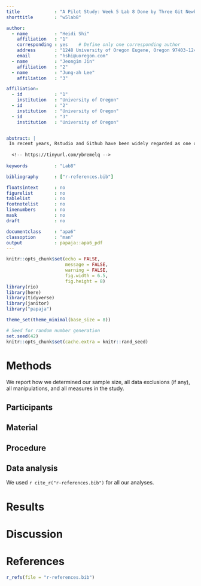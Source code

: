 ```yaml
---
title             : "A Pilot Study: Week 5 Lab 8 Done by Three Git Newbie Ducks "
shorttitle        : "w5lab8"

author: 
  - name          : "Heidi Shi"
    affiliation   : "1"
    corresponding : yes    # Define only one corresponding author
    address       : "1248 University of Oregon Eugene, Oregon 97403-1248"
    email         : "hshi@uoregon.com"
  - name          : "Jeongim Jin"
    affiliation   : "2"
  - name          : "Jung-ah Lee"
    affiliation   : "3"

affiliation:
  - id            : "1"
    institution   : "University of Oregon"
  - id            : "2"
    institution   : "University of Oregon"
  - id            : "3"
    institution   : "University of Oregon"


abstract: |
 In recent years, Rstudio and Github have been widely regarded as one of the essential research tools for social science inquiries. Previous studies have revealed their significant methodological impact on disciplines such as psychology, linguistics, education and so forth (Shi &Jin, 2017; Lee 2018). This study is an attempt to solve all the questions listed in Week5 Lab8, one of the most challenging issues in the history of Fall 2018 EDLD 610. Through a collaborative approach to lab 8, this study aims to show that Rstudio and Github are learnable, and sufficient training is one of the most efficient methods in R language acquisition.
  
  <!-- https://tinyurl.com/ybremelq -->
  
keywords          : "Lab8"

bibliography      : ["r-references.bib"]

floatsintext      : no
figurelist        : no
tablelist         : no
footnotelist      : no
linenumbers       : no
mask              : no
draft             : no

documentclass     : "apa6"
classoption       : "man"
output            : papaja::apa6_pdf
---
```


```r
knitr::opts_chunk$set(echo = FALSE, 
                      message = FALSE,
                      warning = FALSE,
                      fig.width = 6.5,
                      fig.height = 8)
library(rio)
library(here)
library(tidyverse)
library(janitor)
library("papaja")

theme_set(theme_minimal(base_size = 8))
```



```r
# Seed for random number generation
set.seed(42)
knitr::opts_chunk$set(cache.extra = knitr::rand_seed)
```



# Methods
We report how we determined our sample size, all data exclusions (if any), all manipulations, and all measures in the study. <!-- 21-word solution (Simmons, Nelson & Simonsohn, 2012; retrieved from http://ssrn.com/abstract=2160588) -->

## Participants

## Material

## Procedure

## Data analysis
We used `r cite_r("r-references.bib")` for all our analyses.


# Results

# Discussion


\newpage

# References
```r
r_refs(file = "r-references.bib")
```

\begingroup
\setlength{\parindent}{-0.5in}
\setlength{\leftskip}{0.5in}

<div id = "refs"></div>
\endgroup
